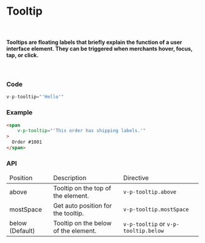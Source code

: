 <!-- PTooltip.stories.mdx -->


<Meta title="MDX/Tooltip" />

# Tooltip

<br/>
<h4 style={{fontFamily: '-apple-system, BlinkMacSystemFont, San Francisco, Segoe UI, Roboto, Helvetica Neue, sans-serif'
}}>
    Tooltips are floating labels that briefly explain the function of a user interface element. They can be triggered when
    merchants hover, focus, tap, or click.
</h4>
<br/>

### Code

```js
v-p-tooltip="'Hello'"
```

### Example

```html
<span
    v-p-tooltip="'This order has shipping labels.'"
>
  Order #1001
</span>
```

### API

<table style={{width: '100%', textAlign: 'center'}}>
    <thead>
        <tr>
            <td>Position</td>
            <td>Description</td>
            <td>Directive</td>
        </tr>
    </thead>
    <tbody>
        <tr>
            <td>above</td>
            <td>Tooltip on the top of the element.</td>
            <td><code>v-p-tooltip.above</code></td>
        </tr>
        <tr>
            <td>mostSpace</td>
            <td>Get auto position for the tooltip.</td>
            <td><code>v-p-tooltip.mostSpace</code></td>
        </tr>
        <tr>
            <td>below (Default)</td>
            <td>Tooltip on the below of the element.</td>
            <td><code>v-p-tooltip</code> or <code>v-p-tooltip.below</code></td>
        </tr>
    </tbody>
</table>